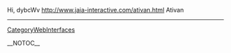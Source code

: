Hi, dybcWv http://www.jaia-interactive.com/ativan.html Ativan
----
[[CategoryWebInterfaces]]

__NOTOC__